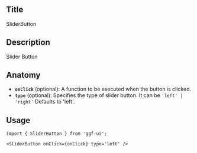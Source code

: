 ## Title

SliderButton

## Description

Slider Button

## Anatomy

- **`onClick`** (optional): A function to be executed when the button is clicked.
- **`type`** (optional): Specifies the type of slider button. It can be `'left' | 'right'` Defaults to 'left'.

## Usage

```tsx
import { SliderButton } from 'ggf-ui';
```

```tsx
<SliderButton onClick={onClick} type='left' />
```
